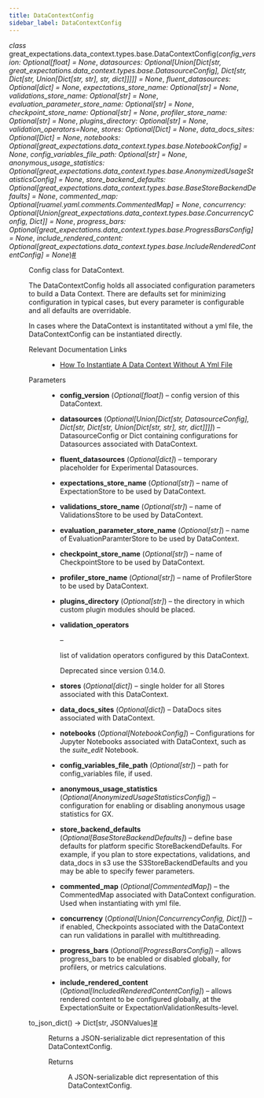 ```yaml
---
title: DataContextConfig
sidebar_label: DataContextConfig
---
```


<section class="sphinx-api-doc" id="datacontextconfig">

<dl class="py class">
<dt class="sig sig-object py" id="great_expectations.data_context.types.base.DataContextConfig">
<em class="property"><span class="pre">class</span><span class="w"> </span></em><span class="sig-prename descclassname"><span class="pre">great_expectations.data_context.types.base.</span></span><span class="sig-name descname"><span class="pre">DataContextConfig</span></span><span class="sig-paren">(</span><em class="sig-param"><span class="n"><span class="pre">config_version</span></span><span class="p"><span class="pre">:</span></span><span class="w"> </span><span class="n"><span class="pre">Optional</span><span class="p"><span class="pre">[</span></span><span class="pre">float</span><span class="p"><span class="pre">]</span></span></span><span class="w"> </span><span class="o"><span class="pre">=</span></span><span class="w"> </span><span class="default_value"><span class="pre">None</span></span></em>, <em class="sig-param"><span class="n"><span class="pre">datasources</span></span><span class="p"><span class="pre">:</span></span><span class="w"> </span><span class="n"><span class="pre">Optional</span><span class="p"><span class="pre">[</span></span><span class="pre">Union</span><span class="p"><span class="pre">[</span></span><span class="pre">Dict</span><span class="p"><span class="pre">[</span></span><span class="pre">str</span><span class="p"><span class="pre">,</span></span><span class="w"> </span><span class="pre">great_expectations.data_context.types.base.DatasourceConfig</span><span class="p"><span class="pre">]</span></span><span class="p"><span class="pre">,</span></span><span class="w"> </span><span class="pre">Dict</span><span class="p"><span class="pre">[</span></span><span class="pre">str</span><span class="p"><span class="pre">,</span></span><span class="w"> </span><span class="pre">Dict</span><span class="p"><span class="pre">[</span></span><span class="pre">str</span><span class="p"><span class="pre">,</span></span><span class="w"> </span><span class="pre">Union</span><span class="p"><span class="pre">[</span></span><span class="pre">Dict</span><span class="p"><span class="pre">[</span></span><span class="pre">str</span><span class="p"><span class="pre">,</span></span><span class="w"> </span><span class="pre">str</span><span class="p"><span class="pre">]</span></span><span class="p"><span class="pre">,</span></span><span class="w"> </span><span class="pre">str</span><span class="p"><span class="pre">,</span></span><span class="w"> </span><span class="pre">dict</span><span class="p"><span class="pre">]</span></span><span class="p"><span class="pre">]</span></span><span class="p"><span class="pre">]</span></span><span class="p"><span class="pre">]</span></span><span class="p"><span class="pre">]</span></span></span><span class="w"> </span><span class="o"><span class="pre">=</span></span><span class="w"> </span><span class="default_value"><span class="pre">None</span></span></em>, <em class="sig-param"><span class="n"><span class="pre">fluent_datasources</span></span><span class="p"><span class="pre">:</span></span><span class="w"> </span><span class="n"><span class="pre">Optional</span><span class="p"><span class="pre">[</span></span><span class="pre">dict</span><span class="p"><span class="pre">]</span></span></span><span class="w"> </span><span class="o"><span class="pre">=</span></span><span class="w"> </span><span class="default_value"><span class="pre">None</span></span></em>, <em class="sig-param"><span class="n"><span class="pre">expectations_store_name</span></span><span class="p"><span class="pre">:</span></span><span class="w"> </span><span class="n"><span class="pre">Optional</span><span class="p"><span class="pre">[</span></span><span class="pre">str</span><span class="p"><span class="pre">]</span></span></span><span class="w"> </span><span class="o"><span class="pre">=</span></span><span class="w"> </span><span class="default_value"><span class="pre">None</span></span></em>, <em class="sig-param"><span class="n"><span class="pre">validations_store_name</span></span><span class="p"><span class="pre">:</span></span><span class="w"> </span><span class="n"><span class="pre">Optional</span><span class="p"><span class="pre">[</span></span><span class="pre">str</span><span class="p"><span class="pre">]</span></span></span><span class="w"> </span><span class="o"><span class="pre">=</span></span><span class="w"> </span><span class="default_value"><span class="pre">None</span></span></em>, <em class="sig-param"><span class="n"><span class="pre">evaluation_parameter_store_name</span></span><span class="p"><span class="pre">:</span></span><span class="w"> </span><span class="n"><span class="pre">Optional</span><span class="p"><span class="pre">[</span></span><span class="pre">str</span><span class="p"><span class="pre">]</span></span></span><span class="w"> </span><span class="o"><span class="pre">=</span></span><span class="w"> </span><span class="default_value"><span class="pre">None</span></span></em>, <em class="sig-param"><span class="n"><span class="pre">checkpoint_store_name</span></span><span class="p"><span class="pre">:</span></span><span class="w"> </span><span class="n"><span class="pre">Optional</span><span class="p"><span class="pre">[</span></span><span class="pre">str</span><span class="p"><span class="pre">]</span></span></span><span class="w"> </span><span class="o"><span class="pre">=</span></span><span class="w"> </span><span class="default_value"><span class="pre">None</span></span></em>, <em class="sig-param"><span class="n"><span class="pre">profiler_store_name</span></span><span class="p"><span class="pre">:</span></span><span class="w"> </span><span class="n"><span class="pre">Optional</span><span class="p"><span class="pre">[</span></span><span class="pre">str</span><span class="p"><span class="pre">]</span></span></span><span class="w"> </span><span class="o"><span class="pre">=</span></span><span class="w"> </span><span class="default_value"><span class="pre">None</span></span></em>, <em class="sig-param"><span class="n"><span class="pre">plugins_directory</span></span><span class="p"><span class="pre">:</span></span><span class="w"> </span><span class="n"><span class="pre">Optional</span><span class="p"><span class="pre">[</span></span><span class="pre">str</span><span class="p"><span class="pre">]</span></span></span><span class="w"> </span><span class="o"><span class="pre">=</span></span><span class="w"> </span><span class="default_value"><span class="pre">None</span></span></em>, <em class="sig-param"><span class="n"><span class="pre">validation_operators</span></span><span class="o"><span class="pre">=</span></span><span class="default_value"><span class="pre">None</span></span></em>, <em class="sig-param"><span class="n"><span class="pre">stores</span></span><span class="p"><span class="pre">:</span></span><span class="w"> </span><span class="n"><span class="pre">Optional</span><span class="p"><span class="pre">[</span></span><span class="pre">Dict</span><span class="p"><span class="pre">]</span></span></span><span class="w"> </span><span class="o"><span class="pre">=</span></span><span class="w"> </span><span class="default_value"><span class="pre">None</span></span></em>, <em class="sig-param"><span class="n"><span class="pre">data_docs_sites</span></span><span class="p"><span class="pre">:</span></span><span class="w"> </span><span class="n"><span class="pre">Optional</span><span class="p"><span class="pre">[</span></span><span class="pre">Dict</span><span class="p"><span class="pre">]</span></span></span><span class="w"> </span><span class="o"><span class="pre">=</span></span><span class="w"> </span><span class="default_value"><span class="pre">None</span></span></em>, <em class="sig-param"><span class="n"><span class="pre">notebooks</span></span><span class="p"><span class="pre">:</span></span><span class="w"> </span><span class="n"><span class="pre">Optional</span><span class="p"><span class="pre">[</span></span><span class="pre">great_expectations.data_context.types.base.NotebookConfig</span><span class="p"><span class="pre">]</span></span></span><span class="w"> </span><span class="o"><span class="pre">=</span></span><span class="w"> </span><span class="default_value"><span class="pre">None</span></span></em>, <em class="sig-param"><span class="n"><span class="pre">config_variables_file_path</span></span><span class="p"><span class="pre">:</span></span><span class="w"> </span><span class="n"><span class="pre">Optional</span><span class="p"><span class="pre">[</span></span><span class="pre">str</span><span class="p"><span class="pre">]</span></span></span><span class="w"> </span><span class="o"><span class="pre">=</span></span><span class="w"> </span><span class="default_value"><span class="pre">None</span></span></em>, <em class="sig-param"><span class="n"><span class="pre">anonymous_usage_statistics</span></span><span class="p"><span class="pre">:</span></span><span class="w"> </span><span class="n"><span class="pre">Optional</span><span class="p"><span class="pre">[</span></span><span class="pre">great_expectations.data_context.types.base.AnonymizedUsageStatisticsConfig</span><span class="p"><span class="pre">]</span></span></span><span class="w"> </span><span class="o"><span class="pre">=</span></span><span class="w"> </span><span class="default_value"><span class="pre">None</span></span></em>, <em class="sig-param"><span class="n"><span class="pre">store_backend_defaults</span></span><span class="p"><span class="pre">:</span></span><span class="w"> </span><span class="n"><span class="pre">Optional</span><span class="p"><span class="pre">[</span></span><span class="pre">great_expectations.data_context.types.base.BaseStoreBackendDefaults</span><span class="p"><span class="pre">]</span></span></span><span class="w"> </span><span class="o"><span class="pre">=</span></span><span class="w"> </span><span class="default_value"><span class="pre">None</span></span></em>, <em class="sig-param"><span class="n"><span class="pre">commented_map</span></span><span class="p"><span class="pre">:</span></span><span class="w"> </span><span class="n"><span class="pre">Optional</span><span class="p"><span class="pre">[</span></span><span class="pre">ruamel.yaml.comments.CommentedMap</span><span class="p"><span class="pre">]</span></span></span><span class="w"> </span><span class="o"><span class="pre">=</span></span><span class="w"> </span><span class="default_value"><span class="pre">None</span></span></em>, <em class="sig-param"><span class="n"><span class="pre">concurrency</span></span><span class="p"><span class="pre">:</span></span><span class="w"> </span><span class="n"><span class="pre">Optional</span><span class="p"><span class="pre">[</span></span><span class="pre">Union</span><span class="p"><span class="pre">[</span></span><span class="pre">great_expectations.data_context.types.base.ConcurrencyConfig</span><span class="p"><span class="pre">,</span></span><span class="w"> </span><span class="pre">Dict</span><span class="p"><span class="pre">]</span></span><span class="p"><span class="pre">]</span></span></span><span class="w"> </span><span class="o"><span class="pre">=</span></span><span class="w"> </span><span class="default_value"><span class="pre">None</span></span></em>, <em class="sig-param"><span class="n"><span class="pre">progress_bars</span></span><span class="p"><span class="pre">:</span></span><span class="w"> </span><span class="n"><span class="pre">Optional</span><span class="p"><span class="pre">[</span></span><span class="pre">great_expectations.data_context.types.base.ProgressBarsConfig</span><span class="p"><span class="pre">]</span></span></span><span class="w"> </span><span class="o"><span class="pre">=</span></span><span class="w"> </span><span class="default_value"><span class="pre">None</span></span></em>, <em class="sig-param"><span class="n"><span class="pre">include_rendered_content</span></span><span class="p"><span class="pre">:</span></span><span class="w"> </span><span class="n"><span class="pre">Optional</span><span class="p"><span class="pre">[</span></span><span class="pre">great_expectations.data_context.types.base.IncludeRenderedContentConfig</span><span class="p"><span class="pre">]</span></span></span><span class="w"> </span><span class="o"><span class="pre">=</span></span><span class="w"> </span><span class="default_value"><span class="pre">None</span></span></em><span class="sig-paren">)</span><a class="headerlink" href="#great_expectations.data_context.types.base.DataContextConfig" title="Permalink to this definition">#</a>
</dt>

<dd>
<p>Config class for DataContext.</p>
<p>The DataContextConfig holds all associated configuration parameters to build a Data Context. There are defaults set
for minimizing configuration in typical cases, but every parameter is configurable and all defaults are overridable.</p>
<p>In cases where the DataContext is instantitated without a yml file, the DataContextConfig can be instantiated directly.</p>
<dl class="simple">
<dt>Relevant Documentation Links</dt>
<dd><ul class="simple">
<li><p><a class="reference external" href="https://docs.greatexpectations.io/docs/guides/setup/configuring_data_contexts/how_to_instantiate_a_data_context_without_a_yml_file/">How To Instantiate A Data Context Without A Yml File</a></p></li>
</ul>
</dd>
</dl>
<dl class="field-list simple">
<dt class="field-odd">Parameters</dt>
<dd class="field-odd"><ul class="simple">
<li><p><strong>config_version</strong> (<em>Optional</em><em>[</em><em>float</em><em>]</em>) – config version of this DataContext.</p></li>
<li><p><strong>datasources</strong> (<em>Optional</em><em>[</em><em>Union</em><em>[</em><em>Dict</em><em>[</em><em>str</em><em>, </em><em>DatasourceConfig</em><em>]</em><em>, </em><em>Dict</em><em>[</em><em>str</em><em>, </em><em>Dict</em><em>[</em><em>str</em><em>, </em><em>Union</em><em>[</em><em>Dict</em><em>[</em><em>str</em><em>, </em><em>str</em><em>]</em><em>, </em><em>str</em><em>, </em><em>dict</em><em>]</em><em>]</em><em>]</em><em>]</em>) – DatasourceConfig or Dict containing configurations for Datasources associated with DataContext.</p></li>
<li><p><strong>fluent_datasources</strong> (<em>Optional</em><em>[</em><em>dict</em><em>]</em>) – temporary placeholder for Experimental Datasources.</p></li>
<li><p><strong>expectations_store_name</strong> (<em>Optional</em><em>[</em><em>str</em><em>]</em>) – name of ExpectationStore to be used by DataContext.</p></li>
<li><p><strong>validations_store_name</strong> (<em>Optional</em><em>[</em><em>str</em><em>]</em>) – name of ValidationsStore to be used by DataContext.</p></li>
<li><p><strong>evaluation_parameter_store_name</strong> (<em>Optional</em><em>[</em><em>str</em><em>]</em>) – name of EvaluationParamterStore to be used by DataContext.</p></li>
<li><p><strong>checkpoint_store_name</strong> (<em>Optional</em><em>[</em><em>str</em><em>]</em>) – name of CheckpointStore to be used by DataContext.</p></li>
<li><p><strong>profiler_store_name</strong> (<em>Optional</em><em>[</em><em>str</em><em>]</em>) – name of ProfilerStore to be used by DataContext.</p></li>
<li><p><strong>plugins_directory</strong> (<em>Optional</em><em>[</em><em>str</em><em>]</em>) – the directory in which custom plugin modules should be placed.</p></li>
<li><p><strong>validation_operators</strong></p> – <p>list of validation operators configured by this DataContext.</p></li>
<div class="deprecated">
<p><span class="versionmodified deprecated">Deprecated since version 0.14.0.</span></p>
</div>
<li><p><strong>stores</strong> (<em>Optional</em><em>[</em><em>dict</em><em>]</em>) – single holder for all Stores associated with this DataContext.</p></li>
<li><p><strong>data_docs_sites</strong> (<em>Optional</em><em>[</em><em>dict</em><em>]</em>) – DataDocs sites associated with DataContext.</p></li>
<li><p><strong>notebooks</strong> (<em>Optional</em><em>[</em><em>NotebookConfig</em><em>]</em>) – Configurations for Jupyter Notebooks associated with DataContext, such as
the <cite>suite_edit</cite> Notebook.</p></li>
<li><p><strong>config_variables_file_path</strong> (<em>Optional</em><em>[</em><em>str</em><em>]</em>) – path for config_variables file, if used.</p></li>
<li><p><strong>anonymous_usage_statistics</strong> (<em>Optional</em><em>[</em><em>AnonymizedUsageStatisticsConfig</em><em>]</em>) – configuration for enabling or disabling
anonymous usage statistics for GX.</p></li>
<li><p><strong>store_backend_defaults</strong> (<em>Optional</em><em>[</em><em>BaseStoreBackendDefaults</em><em>]</em>) – define base defaults for platform specific StoreBackendDefaults.
For example, if you plan to store expectations, validations, and data_docs in s3 use the S3StoreBackendDefaults
and you may be able to specify fewer parameters.</p></li>
<li><p><strong>commented_map</strong> (<em>Optional</em><em>[</em><em>CommentedMap</em><em>]</em>) – the CommentedMap associated with DataContext configuration. Used when
instantiating with yml file.</p></li>
<li><p><strong>concurrency</strong> (<em>Optional</em><em>[</em><em>Union</em><em>[</em><em>ConcurrencyConfig</em><em>, </em><em>Dict</em><em>]</em><em>]</em>) – if enabled, Checkpoints associated with the DataContext
can run validations in parallel with multithreading.</p></li>
<li><p><strong>progress_bars</strong> (<em>Optional</em><em>[</em><em>ProgressBarsConfig</em><em>]</em>) – allows progress_bars to be enabled or disabled globally, for
profilers, or metrics calculations.</p></li>
<li><p><strong>include_rendered_content</strong> (<em>Optional</em><em>[</em><em>IncludedRenderedContentConfig</em><em>]</em>) – allows rendered content to be configured
globally, at the ExpectationSuite or ExpectationValidationResults-level.</p></li>
</ul>
</dd>
</dl>
<dl class="py method">
<dt class="sig sig-object py" id="great_expectations.data_context.types.base.DataContextConfig.to_json_dict">
<span class="sig-name descname"><span class="pre">to_json_dict</span></span><span class="sig-paren">(</span><span class="sig-paren">)</span> <span class="sig-return"><span class="sig-return-icon">→</span> <span class="sig-return-typehint"><span class="pre">Dict</span><span class="p"><span class="pre">[</span></span><span class="pre">str</span><span class="p"><span class="pre">,</span></span><span class="w"> </span><span class="pre">JSONValues</span><span class="p"><span class="pre">]</span></span></span></span><a class="headerlink" href="#great_expectations.data_context.types.base.DataContextConfig.to_json_dict" title="Permalink to this definition">#</a>
</dt>
<dd>
<p>Returns a JSON-serializable dict representation of this DataContextConfig.</p>
<dl class="field-list simple">
<dt class="field-odd">Returns</dt>
<dd class="field-odd">
<p>A JSON-serializable dict representation of this DataContextConfig.</p>
</dd>
</dl>
</dd></dl>
</dd></dl>
</section>
